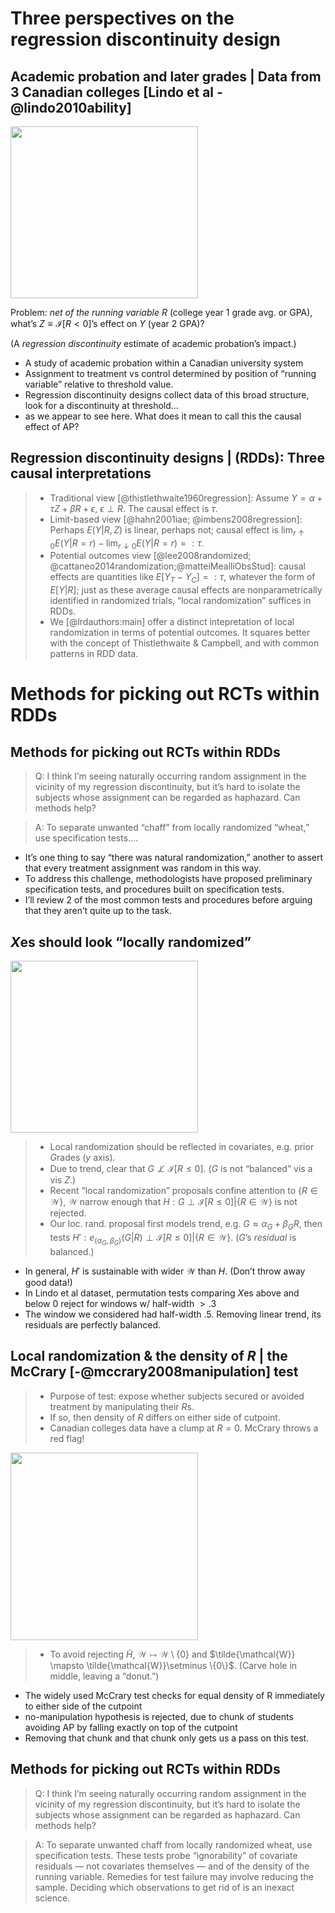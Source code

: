 
# Three perspectives on the regression discontinuity design 
<!-- Potential outcomes vs structural modeling for RDDs -->

## Academic probation and later grades | Data from 3 Canadian colleges [Lindo et al -@lindo2010ability] {.build}

<div class="centered">
<!-- <img src="images/apsemaphore.jpg" width=180px height="270px" /> -->

<!--![](images/figure2_1.jpg) maybe I want something wider & shorter-->
<img src="images/figure2_1.jpg" width="300px" height="275px" />
</div>

Problem: _net of the running variable_ $R$ (college year 1 grade avg. or GPA), what's $Z \equiv \mathcal{I}[R<0]$'s effect on $Y$ (year 2 GPA)?  

(A _regression discontinuity_ estimate of academic probation's impact.) 

<div class="notes">

- A study of academic probation within a Canadian university system
- Assignment to treatment vs control determined by position of "running variable" relative to threshold value.
- Regression discontinuity designs collect data of this broad structure, look for a discontinuity at threshold...
- as we appear to see here.  What does it mean to call this the causal effect of AP?

</div>

## Regression discontinuity designs | (RDDs): Three causal interpretations {.smaller}

> - Traditional view [@thistlethwaite1960regression]: Assume $Y = \alpha + \tau Z + \beta R + \epsilon$, $\epsilon \perp R$.  The causal effect is $\tau$. 
> - Limit-based view [@hahn2001iae; @imbens2008regression]:  Perhaps $E(Y|R, Z)$ is linear, perhaps not; causal effect is $\lim_{r\uparrow 0} E(Y|R=r) - \lim_{r\downarrow 0} E(Y|R=r) =: \tau$.
> - Potential outcomes view [@lee2008randomized; @cattaneo2014randomization;@matteiMealliObsStud]: causal effects are quantities like $E [Y_T - Y_C]=:\tau$, whatever the form of $E[Y|R]$; just as these average causal effects are nonparametrically identified in randomized trials, "local randomization" suffices in RDDs. 
>- We [@lrdauthors:main] offer a distinct intepretation of local randomization in terms of potential outcomes. It squares better with the concept of Thistlethwaite & Campbell, and with common patterns in RDD data.


# Methods for picking out RCTs within RDDs

## Methods for picking out RCTs within RDDs {.build}

>  Q: I think I'm seeing naturally occurring random assignment in the vicinity of my regression discontinuity, but it's hard to isolate the subjects whose assignment can be regarded as haphazard.  Can methods help?

>  A: To separate unwanted "chaff" from locally randomized "wheat," use specification tests....


<div class="notes">
- It's one thing to say "there was natural randomization," another to assert that every treatment assignment was random in this way. 
- To address this challenge, methodologists have proposed preliminary specification tests, and procedures built on specification tests.
- I'll review 2 of the most common tests and procedures before arguing that they aren't quite up to the task.
</div>

<!-- (2 slides: balance; McCrary)-->

## $X$es should look "locally randomized" {.smaller}

<div class="centered">
<!--![](images/figure2_1.jpg) maybe I want something wider & shorter-->
<img src="images/figure2_2.jpg" width="300px" height="275px" />
</div>

> - Local randomization should be reflected in covariates, e.g. prior $G$rades ($y$ axis). 
> - Due to trend, clear that $G \not\perp \mathcal{I}[R\leq 0]$.
($G$ is not "balanced" vis a vis $Z$.)<!-- Does the `\not` come thru? -->
> - Recent "local randomization" proposals confine attention to $\{R \in \mathcal{W}\}$, $\mathcal{W}$ narrow enough that $H: G \perp \mathcal{I}[R\leq 0] \vert \{R \in \mathcal{W}\}$ is not rejected.
> - Our loc. rand. proposal first models trend, e.g. $G \approx \alpha_G + \beta_G R$, then tests $H': e_{(\alpha_G, \beta_G)}(G|R) \perp \mathcal{I}[R\leq 0] \vert \{R \in \mathcal{W}\}$. ($G$'s _residual_ is balanced.)

<div class="notes">

- In general, $H'$ is sustainable with wider $\mathcal{W}$ than $H$. (Don't throw away good data!)
- In Lindo et al dataset, permutation tests comparing $X$es above and below 0 reject for windows w/ half-width $> .3$
- The window we considered had half-width $.5$.  Removing linear trend, its residuals are perfectly balanced.  

</div>

## Local randomization & the density of $R$ | the McCrary [-@mccrary2008manipulation] test

<div class="columns-2">


>  - Purpose of test: expose whether subjects secured or avoided treatment by manipulating their $R$s.
>  - If so, then density of $R$ differs on either side of cutpoint.
<!--
>  - Pick narrow $\tilde{\mathcal{W}} \subseteq \mathcal{W}$, test $\tilde{H}: \log \big[\frac{d}{dt} \mathrm{Pr}(R \leq t)\big]_{t=R} \perp \mathcal{I}[R\leq 0] | \{R \in \tilde{\mathcal{W}}\}.$ 
-->
>  - Canadian colleges data have a clump at $R=0$. McCrary throws a red flag!  

  <img src="images/forcing-discrete.jpg" width="300px" height="300px" />


</div>

> - To avoid rejecting $\tilde{H}$, $\mathcal{W} \mapsto \mathcal{W}\setminus \{0\}$ and $\tilde{\mathcal{W}} \mapsto \tilde{\mathcal{W}}\setminus \{0\}$. (Carve hole in middle, leaving a "donut.")

<div class="notes">

- The widely used McCrary test checks for equal density of R immediately to either side of the cutpoint 
- no-manipulation hypothesis is rejected, due to chunk of students avoiding AP by falling exactly on top of the cutpoint
- Removing that chunk and that chunk only gets us a pass on this test.  
<!-- - thinking of this block of students as analogous to attriters in an RCT, this is differential attrition.  -->

</div>

## Methods for picking out RCTs within RDDs

> Q: I think I'm seeing naturally occurring random assignment in the vicinity of my regression discontinuity, but it's hard to isolate the subjects whose assignment can be regarded as haphazard.  Can methods help?

> A: To separate unwanted chaff from locally randomized wheat, use specification tests. These tests probe "ignorability" of covariate residuals --- not covariates themselves --- and of the density of the running variable.
> Remedies for test failure may involve reducing the sample.  Deciding which observations to get rid of is an inexact science. 
